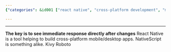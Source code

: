 ```yaml
---
{"categories": &id001 ["react native", "cross-platform development", "mobile apps", "desktop apps", "development tools", "NativeScript", "Kivy", "Roboto"], "category": "Cross-Platform Apps", "date": "2022-11-07 17:31:05", "description": "React Native is a popular tool for creating cross-platform mobile and desktop apps, offering real-time feedback to developers as they make changes. Similar tools in the market include NativeScript, Kivy, and Roboto.", "tags": *id001, "title": "React Native"}

---
```


------
**The key is to see immediate response directly after changes**
React Native is a tool helping to build cross-platform mobile/desktop apps.
NativeScript is something alike.
Kivy Roboto
